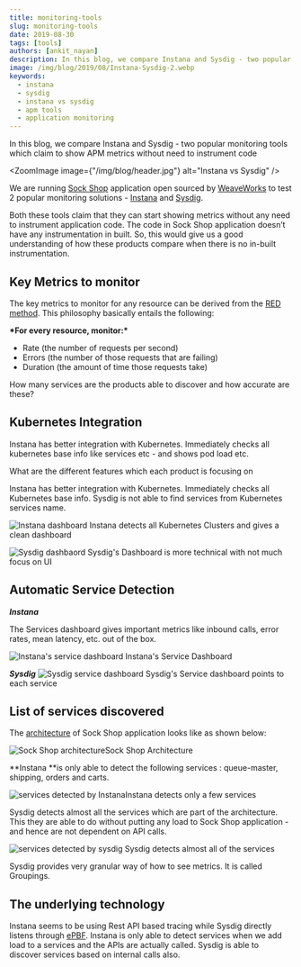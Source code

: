 ```yaml
---
title: monitoring-tools
slug: monitoring-tools
date: 2019-08-30
tags: [tools]
authors: [ankit_nayan]
description: In this blog, we compare Instana and Sysdig - two popular monitoring tools which claim to show APM metrics without need to instrument code.
image: /img/blog/2019/08/Instana-Sysdig-2.webp
keywords:
  - instana
  - sysdig
  - instana vs sysdig
  - apm tools
  - application monitoring
---
```


In this blog, we compare Instana and Sysdig - two popular monitoring tools which claim to show APM metrics without need to instrument code

<ZoomImage
  image={"/img/blog/header.jpg"}
  alt="Instana vs Sysdig"
/>

We are running [Sock Shop](https://github.com/microservices-demo/microservices-demo/) application open sourced by [WeaveWorks](https://www.weave.works/) to test 2 popular monitoring solutions - [Instana](https://www.instana.com/) and [Sysdig](https://sysdig.com/).

Both these tools claim that they can start showing metrics without any need to instrument application code. The code in Sock Shop application doesn’t have any instrumentation in built. So, this would give us a good understanding of how these products compare when there is no in-built instrumentation.

## Key Metrics to monitor

The key metrics to monitor for any resource can be derived from the [RED method](https://grafana.com/blog/2018/08/02/the-red-method-how-to-instrument-your-services/). This philosophy basically entails the following:

**\***For every resource, monitor:**\***

- Rate (the number of requests per second)
- Errors (the number of those requests that are failing)
- Duration (the amount of time those requests take)

How many services are the products able to discover and how accurate are these?

## Kubernetes Integration

Instana has better integration with Kubernetes. Immediately checks all kubernetes base info like services etc - and shows pod load etc.

What are the different features which each product is focusing on

Instana has better integration with Kubernetes. Immediately checks all Kubernetes base info. Sysdig is not able to find services from Kubernetes services name.

![Instana dashboard](/img/blog/2019/08/Kubernetes-Dashboard-Instana-1.webp)
Instana detects all Kubernetes Clusters and gives a clean dashboard

![Sysdig dashbaord](/img/blog/2019/08/Cluster_Dashboard-Sysdig-2.webp)
Sysdig's Dashboard is more technical with not much focus on UI

## Automatic Service Detection

**_Instana_**

The Services dashboard gives important metrics like inbound calls, error rates, mean latency, etc. out of the box.

![Instana's service dashboard](/img/blog/2019/08/Instana-Service-Dashboard-3.webp)
Instana's Service Dashboard

**_Sysdig_**
![Sysdig service dashboard](/img/blog/2019/08/Sysdig-Dashboard-5.webp)
Sysdig's Service dashboard points to each service

## List of services discovered

The [architecture](https://github.com/microservices-demo/microservices-demo/blob/master/internal-docs/design.md) of Sock Shop application looks like as shown below:

![Sock Shop architecture](/img/blog/2019/08/SOck-Shop-Arch-6.webp)Sock Shop Architecture

**Instana **is only able to detect the following services : queue-master, shipping, orders and carts.

![services detected by Instana](/img/blog/2019/08/Instana-services-7.webp)Instana detects only a few services

Sysdig detects almost all the services which are part of the architecture. This they are able to do without putting any load to Sock Shop application - and hence are not dependent on API calls.

![services detected by sysdig](/img/blog/2019/08/Sysdig-services-8.webp)
Sysdig detects almost all of the services

Sysdig provides very granular way of how to see metrics. It is called Groupings.

## The underlying technology

Instana seems to be using Rest API based tracing while Sysdig directly listens through [ePBF](http://www.brendangregg.com/blog/2019-01-01/learn-ebpf-tracing.html). Instana is only able to detect services when we add load to a services and the APIs are actually called. Sysdig is able to discover services based on internal calls also.
